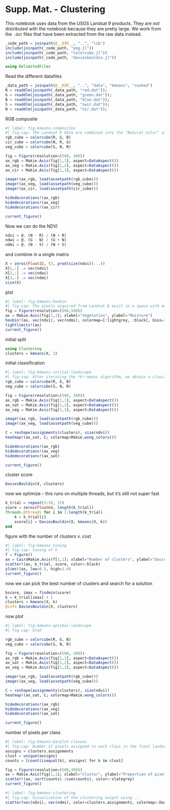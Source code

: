 # Supp. Mat. - Clustering

This notebook uses data from the USGS Landsat 9 products. They are *not* distributed with the notebook because they are pretty large. We work from the `.dat` files that have been extracted from the raw data instead.

```julia
_code_path = joinpath(@__DIR__, "..", "lib")
include(joinpath(_code_path, "pkg.jl"))
include(joinpath(_code_path, "colorcube.jl"))
include(joinpath(_code_path, "daviesbouldin.jl"))
```

```julia
using DelimitedFiles
```

Read the different datafiles

```julia
_data_path = joinpath(@__DIR__, "..", "data", "kmeans", "cooked")
R = readdlm(joinpath(_data_path, "red.dat"));
G = readdlm(joinpath(_data_path, "green.dat"));
B = readdlm(joinpath(_data_path, "blue.dat"));
S = readdlm(joinpath(_data_path, "swir.dat"));
N = readdlm(joinpath(_data_path, "nir.dat"));
```

RGB composite

```julia
#| label: fig-kmeans-composites
#| fig-cap: The Landsat 9 data are combined into the "Natural Color" image, in which the red, green, and blue bands are mapped to their respective channels (left). The two other composites are the false color infrared, and the composite for vegetation analysis.
rgb_cube = colorcube(R, G, B)
cir_cube = colorcube(N, R, G)
veg_cube = colorcube(S, N, R)

fig = Figure(resolution=(500, 300))
ax_rgb = Makie.Axis(fig[1,1], aspect=DataAspect())
ax_veg = Makie.Axis(fig[1,2], aspect=DataAspect())
ax_cir = Makie.Axis(fig[1,3], aspect=DataAspect())

image!(ax_rgb, load(assetpath(rgb_cube)))
image!(ax_veg, load(assetpath(veg_cube)))
image!(ax_cir, load(assetpath(cir_cube)))

hidedecorations!(ax_rgb)
hidedecorations!(ax_veg)
hidedecorations!(ax_cir)

current_figure()
```

Now we can do the NDVI

```julia
ndvi = @. (N - R) / (N + R)
ndwi = @. (G - N) / (G + N)
ndmi = @. (N - S) / (N + S)
```

and combine in a single matrix

```julia
X = zeros(Float32, (3, prod(size(ndvi))...))
X[1,:] .= vec(ndvi)
X[2,:] .= vec(ndwi)
X[3,:] .= vec(ndmi)
size(X)
```

plot

```julia
#| label: fig-kmeans-hexbin
#| fig-cap: The pixels acquired from Landsat 8 exist in a space with many different dimensions (one for each band). Because we are interested in a landscape classification based on water and vegetation data, we use the NDVI, NDMI, and NDWI combinations of bands. These are *derived* data, and represent the creation of new features from the raw data. Darker colors indicate more pixels in this bin.
fig = Figure(resolution=(500,500))
ax = Makie.Axis(fig[1,1]; xlabel="Vegetation", ylabel="Moisture")
hexbin!(ax, vec(ndvi), vec(ndmi), colormap=[:lightgrey, :black], bins=120)
tightlimits!(ax)
current_figure()
```

initial split

```julia
using Clustering
clusters = kmeans(X, 3)
```

initial classification

```julia
#| label: fig-kmeans-initial-landscape
#| fig-cap: After iterating the *k*-means algorithm, we obtain a classification for every pixel in the landscape. This classification is based on the values of NDVI, NDMI, and NDWI indices, and therefore groups pixels based on a specific hypothesis. This clustering was produced using $k=5$, *i.e.* we want to see what the landscape would look like when divided into five categories. 
rgb_cube = colorcube(R, G, B)
veg_cube = colorcube(S, N, R)

fig = Figure(resolution=(500, 300))
ax_rgb = Makie.Axis(fig[1,1], aspect=DataAspect())
ax_sat = Makie.Axis(fig[1,2], aspect=DataAspect())
ax_veg = Makie.Axis(fig[1,3], aspect=DataAspect())

image!(ax_rgb, load(assetpath(rgb_cube)))
image!(ax_veg, load(assetpath(veg_cube)))

C = reshape(assignments(clusters), size(ndvi))
heatmap!(ax_sat, C; colormap=Makie.wong_colors())

hidedecorations!(ax_rgb)
hidedecorations!(ax_veg)
hidedecorations!(ax_sat)

current_figure()
```

cluster score

```julia
DaviesBouldin(X, clusters)
```

now we optimize -- this runs on multiple threads, but it's still not super fast

```julia
k_trial = repeat(3:10, 15)
score = zeros(Float64, length(k_trial))
Threads.@threads for i in 1:length(k_trial)
    k = k_trial[i]
    score[i] = DaviesBouldin(X, kmeans(X, k))
end
```

figure with the number of clusters v. cost

```julia
#| label: fig-kmeans-tuning
#| fig-cap: tuning of k
f = Figure()
ax = CairoMakie.Axis(f[1,1]; xlabel="Number of clusters", ylabel="Davies-Bouldin index")
scatter!(ax, k_trial, score, color=:black)
ylims!(ax, low=0.5, high=1.0)
current_figure()
```

now we can pick the best number of clusters and search for a solution

```julia
bscore, imax = findmin(score)
k = k_trial[imax] + 1
clusters = kmeans(X, k)
@info DaviesBouldin(X, clusters)
```

now plot

```julia
#| label: fig-kmeans-optimal-landscape
#| fig-cap: blah

rgb_cube = colorcube(R, G, B)
veg_cube = colorcube(S, N, R)

fig = Figure(resolution=(500, 300))
ax_rgb = Makie.Axis(fig[1,1], aspect=DataAspect())
ax_sat = Makie.Axis(fig[1,2], aspect=DataAspect())
ax_veg = Makie.Axis(fig[1,3], aspect=DataAspect())

image!(ax_rgb, load(assetpath(rgb_cube)))
image!(ax_veg, load(assetpath(veg_cube)))

C = reshape(assignments(clusters), size(ndvi))
heatmap!(ax_sat, C; colormap=Makie.wong_colors())

hidedecorations!(ax_rgb)
hidedecorations!(ax_veg)
hidedecorations!(ax_sat)

current_figure()
```

number of pixels per class

```julia
#| label: fig-kmeans-barplot-classes
#| fig-cap: Number of pixels assigned to each class in the final landscape classification. In most cases, *k*-means will create clusters with the same number of points in them. This may be an issue, or this may be a way to ensure that whatever classes are produced will be balanced in terms of their representation.
assigns = clusters.assignments
clust = unique(assigns)
counts = [count(isequal(k), assigns) for k in clust]

fig = Figure(resolution=(500,300))
ax = Makie.Axis(fig[1,1]; xlabel="Cluster", ylabel="Proportion of pixels")
scatter!(ax, sort(counts)./sum(counts), color=:slategrey)
current_figure()
```

```julia
#| label: fig-kmeans-clustering
#| fig-cap: Visualisation of the clustering output using ...
scatter(vec(ndvi), vec(ndmi), color=clusters.assignments, colormap=:Dark2)
```
